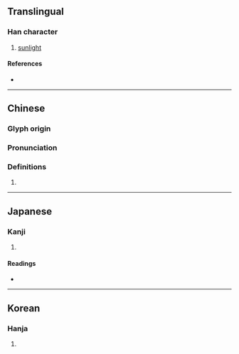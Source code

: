{{character info}}
==Translingual==

===Han character===
{{Han char|rn=72|rad=日|as=07|sn=11|four=66010|canj=ABUU|ids=⿰日見}}

# [[sunlight]]

====References====
* {{Han ref|kx=0495.370|dkj=13942|dj=0861.230|hdz=21512.090|uh=665B|ud=26203|bh=D5AB|bd=54699}}

----

==Chinese==
{{zh-forms|s=𬀪}}

===Glyph origin===
{{Han etym}}

===Pronunciation===
{{zh-pron
|m=xiàn
|c=jin5,jin6
|mc=y
|oc=y
|ma=
|cat=n
}}

===Definitions===
{{zh-hanzi}}

# {{rfdef|zh}}

----

==Japanese==

===Kanji===
{{ja-kanji|grade=|rs=日07}}

# {{rfdef|ja|sort=日07}}

====Readings====
* {{ja-readings|on=けん, げん, でん, ねん|kun=ひがあらわれる<ひがあらはれる, ひざ|nanori=あき}}

----

==Korean==

===Hanja===
{{ko-hanja|hangeul=현|eumhun=|rv=hyeon|mr=hyŏn|y=hyen}}

# {{rfdef|ko|sort=日07}}